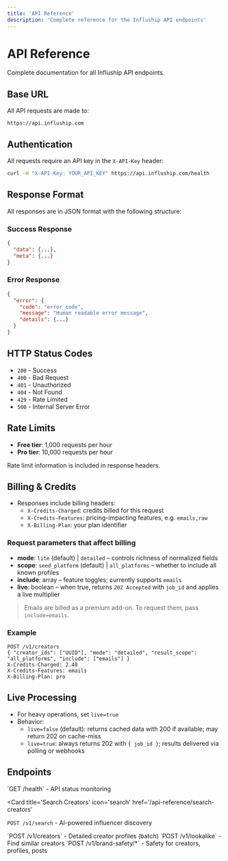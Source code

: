 ```yaml
---
title: 'API Reference'
description: 'Complete reference for the Influship API endpoints'
---
```


# API Reference

Complete documentation for all Influship API endpoints.

## Base URL

All API requests are made to:

```
https://api.influship.com
```

## Authentication

All requests require an API key in the `X-API-Key` header:

```bash
curl -H "X-API-Key: YOUR_API_KEY" https://api.influship.com/health
```

## Response Format

All responses are in JSON format with the following structure:

### Success Response

```json
{
  "data": {...},
  "meta": {...}
}
```

### Error Response

```json
{
  "error": {
    "code": "error_code",
    "message": "Human readable error message",
    "details": {...}
  }
}
```

## HTTP Status Codes

- `200` - Success
- `400` - Bad Request
- `401` - Unauthorized
- `404` - Not Found
- `429` - Rate Limited
- `500` - Internal Server Error

## Rate Limits

- **Free tier**: 1,000 requests per hour
- **Pro tier**: 10,000 requests per hour

Rate limit information is included in response headers.

## Billing & Credits

- Responses include billing headers:
  - `X-Credits-Charged`: credits billed for this request
  - `X-Credits-Features`: pricing-impacting features, e.g. `emails,raw`
  - `X-Billing-Plan`: your plan identifier

### Request parameters that affect billing

- **mode**: `lite` (default) | `detailed` – controls richness of normalized fields
- **scope**: `seed_platform` (default) | `all_platforms` – whether to include all known profiles
- **include**: array – feature toggles; currently supports `emails`
- **live**: boolean – when true, returns `202 Accepted` with `job_id` and applies a live multiplier

> Emails are billed as a premium add-on. To request them, pass `include=emails`.

### Example

```http
POST /v1/creators
{ "creator_ids": ["UUID"], "mode": "detailed", "result_scope": "all_platforms", "include": ["emails"] }
X-Credits-Charged: 2.40
X-Credits-Features: emails
X-Billing-Plan: pro
```

## Live Processing

- For heavy operations, set `live=true`
- Behavior:
  - `live=false` (default): returns cached data with 200 if available; may return 202 on cache-miss
  - `live=true`: always returns 202 with `{ job_id }`; results delivered via polling or webhooks

## Endpoints

<CardGroup cols={2}>
<Card title="Health Check" icon="heart" href="/api-reference/health">
  `GET /health` - API status monitoring
</Card>

<Card
  title='Search Creators'
  icon='search'
  href='/api-reference/search-creators'
>
  `POST /v1/search` - AI-powered influencer discovery
</Card>

<Card title='Creators' icon='user' href='/api-reference/get-creators'>
  `POST /v1/creators` - Detailed creator profiles (batch)
</Card>

<Card title='Lookalike' icon='sparkles' href='/api-reference/lookalike'>
  `POST /v1/lookalike` - Find similar creators
</Card>

<Card title="Brand Safety" icon="shield" href="/api-reference/brand-safety">
  `POST /v1/brand-safety/*` - Safety for creators, profiles, posts
</Card>
</CardGroup>
